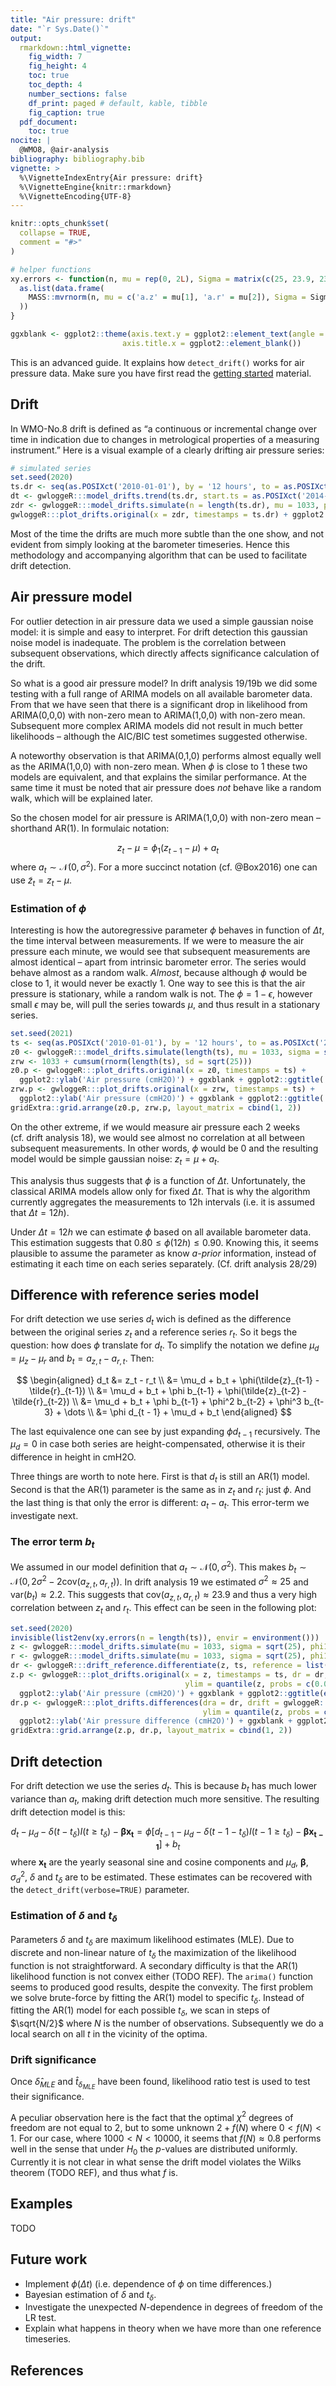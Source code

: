 ```yaml
---
title: "Air pressure: drift"
date: "`r Sys.Date()`"
output: 
  rmarkdown::html_vignette:
    fig_width: 7
    fig_height: 4
    toc: true
    toc_depth: 4
    number_sections: false
    df_print: paged # default, kable, tibble
    fig_caption: true
  pdf_document:
    toc: true
nocite: | 
  @WMO8, @air-analysis
bibliography: bibliography.bib
vignette: >
  %\VignetteIndexEntry{Air pressure: drift}
  %\VignetteEngine{knitr::rmarkdown}
  %\VignetteEncoding{UTF-8}
---
```


```r
knitr::opts_chunk$set(
  collapse = TRUE,
  comment = "#>"
)
```

```r
# helper functions
xy.errors <- function(n, mu = rep(0, 2L), Sigma = matrix(c(25, 23.9, 23.9, 25), ncol = 2)) {
  as.list(data.frame(
    MASS::mvrnorm(n, mu = c('a.z' = mu[1], 'a.r' = mu[2]), Sigma = Sigma)
  ))
}

ggxblank <- ggplot2::theme(axis.text.y = ggplot2::element_text(angle = 90, hjust = 0.5),
                         axis.title.x = ggplot2::element_blank())
```
This is an advanced guide. It explains how `detect_drift()` works for air pressure data. Make sure you have first read the [getting started](gwloggeR.html) material.

## Drift

In WMO-No.8 drift is defined as "a continuous or incremental change over time in indication due to changes in metrological properties of a measuring instrument." Here is a visual example of a clearly drifting air pressure series:

```r
# simulated series
set.seed(2020)
ts.dr <- seq(as.POSIXct('2010-01-01'), by = '12 hours', to = as.POSIXct('2020-12-31'))
dt <- gwloggeR:::model_drifts.trend(ts.dr, start.ts = as.POSIXct('2014-01-01'))
zdr <- gwloggeR:::model_drifts.simulate(n = length(ts.dr), mu = 1033, phi1 = 0.85, sigma = sqrt(25), xreg = as.matrix(dt), betas = c(3))
gwloggeR:::plot_drifts.original(x = zdr, timestamps = ts.dr) + ggplot2::ylab('Air pressure (cmH2O)') + ggxblank
```
Most of the time the drifts are much more subtle than the one show, and not evident from simply looking at the barometer timeseries. Hence this methodology and accompanying algorithm that can be used to facilitate drift detection.

## Air pressure model

For outlier detection in air pressure data we used a simple gaussian noise model: it is simple and easy to interpret. For drift detection this gaussian noise model is inadequate. The problem is the correlation between subsequent observations, which directly affects significance calculation of the drift.

So what is a good air pressure model? In drift analysis 19/19b we did some testing with a full range of ARIMA models on all available barometer data. From that we have seen that there is a significant drop in likelihood from ARIMA(0,0,0) with non-zero mean to ARIMA(1,0,0) with non-zero mean. Subsequent more complex ARIMA models did not result in much better likelihoods -- although the AIC/BIC test sometimes suggested otherwise.

A noteworthy observation is that ARIMA(0,1,0) performs almost equally well as the ARIMA(1,0,0) with non-zero mean. When $\phi$ is close to 1 these two models are equivalent, and that explains the similar performance. At the same time it must be noted that air pressure does _not_ behave like a random walk, which will be explained later.

So the chosen model for air pressure is ARIMA(1,0,0) with non-zero mean -- shorthand AR(1). In formulaic notation:

$$
z_t - \mu = \phi_1(z_{t-1} - \mu) + a_t
$$
where $a_t \sim \mathcal{N}(0, \sigma^2)$. For a more succinct notation (cf. @Box2016) one can use $\tilde{z}_t = z_t - \mu$.

### Estimation of $\phi$

Interesting is how the autoregressive parameter $\phi$ behaves in function of $\Delta t$, the time interval between measurements. If we were to measure the air pressure each minute, we would see that subsequent measurements are almost identical -- apart from intrinsic barometer error. The series would behave almost as a random walk. _Almost_, because although $\phi$ would be close to 1, it would never be exactly 1. One way to see this is that the air pressure is stationary, while a random walk is not. The $\phi = 1 - \epsilon$, however small $\epsilon$ may be, will pull the series towards $\mu$, and thus result in a stationary series.

```r
set.seed(2021)
ts <- seq(as.POSIXct('2010-01-01'), by = '12 hours', to = as.POSIXct('2012-12-31'))
z0 <- gwloggeR:::model_drifts.simulate(length(ts), mu = 1033, sigma = sqrt(25), phi1 = 0.85)
zrw <- 1033 + cumsum(rnorm(length(ts), sd = sqrt(25)))
z0.p <- gwloggeR:::plot_drifts.original(x = z0, timestamps = ts) + 
  ggplot2::ylab('Air pressure (cmH2O)') + ggxblank + ggplot2::ggtitle('\u0394t = 12h, \u03D5 = 0.85')
zrw.p <- gwloggeR:::plot_drifts.original(x = zrw, timestamps = ts) + 
  ggplot2::ylab('Air pressure (cmH2O)') + ggxblank + ggplot2::ggtitle('\u0394t = 12h, \u03D5 = 1 (random walk)')
gridExtra::grid.arrange(z0.p, zrw.p, layout_matrix = cbind(1, 2))
```

On the other extreme, if we would measure air pressure each 2 weeks (cf. drift analysis 18), we would see almost no correlation at all between subsequent measurements. In other words, $\phi$ would be 0 and the resulting model would be simple gaussian noise: $z_t = \mu + a_t$.

This analysis thus suggests that $\phi$ is a function of $\Delta t$. Unfortunately, the classical ARIMA models allow only for fixed $\Delta t$. That is why the algorithm currently aggregates the measurements to 12h intervals (i.e. it is assumed that $\Delta t = 12h$).

Under $\Delta t = 12h$ we can estimate $\phi$ based on all available barometer data. This estimation suggests that $0.80 \le \phi(12h) \le 0.90$. Knowing this, it seems plausible to assume the parameter as know _a-prior_ information, instead of estimating it each time on each series separately. (Cf. drift analysis 28/29)

## Difference with reference series model

For drift detection we use series $d_t$ wich is defined as the difference between the original series $z_t$ and a reference series $r_t$. So it begs the question: how does $\phi$ translate for $d_t$. To simplify the notation we define $\mu_d = \mu_z - \mu_r$ and $b_t = a_{z,t} - a_{r,t}$. Then:

$$
\begin{aligned}
d_t &= z_t - r_t \\
    &= \mu_d + b_t + \phi(\tilde{z}_{t-1} - \tilde{r}_{t-1}) \\
    &= \mu_d + b_t + \phi b_{t-1} + \phi(\tilde{z}_{t-2} - \tilde{r}_{t-2}) \\
    &= \mu_d + b_t + \phi b_{t-1} + \phi^2 b_{t-2} + \phi^3 b_{t-3} + \dots \\
    &= \phi d_{t - 1} + \mu_d +  b_t
\end{aligned}
$$

The last equivalence one can see by just expanding $\phi d_{t-1}$ recursively. The $\mu_d = 0$ in case both series are height-compensated, otherwise it is their difference in height in cmH2O.

Three things are worth to note here. First is that $d_t$ is still an AR(1) model. Second is that the AR(1) parameter is the same as in $z_t$ and $r_t$: just $\phi$. And the last thing is that only the error is different: $a_t - a_t$. This error-term we investigate next.

### The error term $b_t$

We assumed in our model definition that $a_t \sim \mathcal{N}(0, \sigma^2)$. This makes $b_t \sim \mathcal{N}(0, 2\sigma^2 - 2\text{cov}(a_{z,t}, a_{r,t}))$. In drift analysis 19 we estimated $\sigma^2 \approx 25$ and $\text{var}(b_t) \approx 2.2$. This suggests that $\text{cov}(a_{z,t}, a_{r,t}) \approx 23.9$ and thus a very high correlation between $z_t$ and $r_t$. This effect can be seen in the following plot:

```r
set.seed(2020)
invisible(list2env(xy.errors(n = length(ts)), envir = environment()))
z <- gwloggeR:::model_drifts.simulate(mu = 1033, sigma = sqrt(25), phi1 = 0.85, a = a.z)
r <- gwloggeR:::model_drifts.simulate(mu = 1033, sigma = sqrt(25), phi1 = 0.85, a = a.r)
dr <- gwloggeR:::drift_reference.differentiate(z, ts, reference = list(list(x = r, timestamps = ts)), scalefactor.sec = 3600*12)
z.p <- gwloggeR:::plot_drifts.original(x = z, timestamps = ts, dr = dr, 
                                       ylim = quantile(z, probs = c(0.005, 0.995))) + 
  ggplot2::ylab('Air pressure (cmH2O)') + ggxblank + ggplot2::ggtitle(expression(z[t]*' (black) and '*r[t]*' (red) in background'))
dr.p <- gwloggeR:::plot_drifts.differences(dra = dr, drift = gwloggeR:::Drift.logical(x = rep(FALSE, length(z)), mu = NA, sigma = NA), 
                                           ylim = quantile(z, probs = c(0.005, 0.995)) - 1033) + 
  ggplot2::ylab('Air pressure difference (cmH2O)') + ggxblank + ggplot2::ggtitle(expression('Difference between '*z[t]*' and '*r[t]))
gridExtra::grid.arrange(z.p, dr.p, layout_matrix = cbind(1, 2))
```

## Drift detection

For drift detection we use the series $d_t$. This is because $b_t$ has much lower variance than $a_t$, making drift detection much more sensitive. The resulting drift detection model is this:

$$
d_t - \mu_d -  \delta(t-t_\delta)I(t\ge t_\delta) - \mathbf{\beta} \mathbf{x_t} 
  = \phi[d_{t-1} - \mu_d -  \delta(t-1-t_\delta)I(t-1\ge t_\delta) - \mathbf{\beta} \mathbf{x_{t-1}} ] + b_t
$$
where $\mathbf{x_t}$ are the yearly seasonal sine and cosine components and $\mu_d$, $\mathbf{\beta}$, $\sigma_d^2$, $\delta$ and $t_\delta$ are to be estimated. These estimates can be recovered with the `detect_drift(verbose=TRUE)` parameter.

### Estimation of $\delta$ and $t_\delta$

Parameters $\delta$ and $t_\delta$ are maximum likelihood estimates (MLE). Due to discrete and non-linear nature of $t_\delta$ the maximization of the likelihood function is not straightforward. A secondary difficulty is that the AR(1) likelihood function is not convex either (TODO REF). The `arima()` function seems to produced good results, despite the convexity. The first problem we solve brute-force by fitting the AR(1) model to specific $t_\delta$. Instead of fitting the AR(1) model for each possible $t_\delta$, we scan in steps of $\sqrt{N/2}$ where $N$ is the number of observations. Subsequently we do a local search on all $t$ in the vicinity of the optima. 

### Drift significance

Once $\hat{\delta}_{MLE}$ and $\hat{t}_{\delta_{MLE}}$ have been found, likelihood ratio test is used to test their significance. 

A peculiar observation here is the fact that the optimal $\chi^2$ degrees of freedom are not equal to 2, but to some unknown $2 + f(N)$ where $0 < f(N) < 1$. For our case, where $1000 < N < 10000$, it seems that $f(N) \approx 0.8$ performs well in the sense that under $H_0$ the $p$-values are distributed uniformly. Currently it is not clear in what sense the drift model violates the Wilks theorem (TODO REF), and thus what $f$ is.

## Examples

TODO

## Future work

* Implement $\phi(\Delta t)$ (i.e. dependence of $\phi$ on time differences.)
* Bayesian estimation of $\delta$ and $t_\delta$.
* Investigate the unexpected $N$-dependence in degrees of freedom of the LR test.
* Explain what happens in theory when we have more than one reference timeseries.

## References
